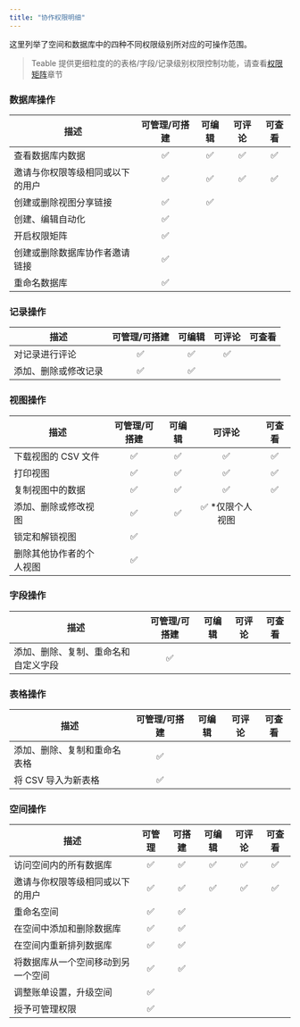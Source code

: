 ```yaml
---
title: "协作权限明细"
---
```





这里列举了空间和数据库中的四种不同权限级别所对应的可操作范围。

> Teable 提供更细粒度的的表格/字段/记录级别权限控制功能，请查看[权限矩阵](/ji-ben-gong-neng/quan-xian-guan-li)章节

### 数据库操作

| 描述                    | 可管理/可搭建 | 可编辑 | 可评论 | 可查看 |
| --------------------- | :-----: | :-: | :-: | :-: |
| 查看数据库内数据 |    ✅    |  ✅  |  ✅  |  ✅  |
| 邀请与你权限等级相同或以下的用户      |    ✅    |  ✅  |  ✅  |  ✅  |
| 创建或删除视图分享链接           |    ✅    |  ✅  |     |     |
| 创建、编辑自动化              |    ✅    |     |     |     |
| 开启权限矩阵                |    ✅    |     |     |     |
| 创建或删除数据库协作者邀请链接       |    ✅    |     |     |     |
| 重命名数据库                |    ✅    |     |     |     |

### 记录操作

| 描述         | 可管理/可搭建 | 可编辑 | 可评论 | 可查看 |
| ---------- | :-----: | :-: | :-: | :-: |
| 对记录进行评论    |    ✅    |  ✅  |  ✅  |     |
| 添加、删除或修改记录 |    ✅    |  ✅  |     |     |

### 视图操作

| 描述           | 可管理/可搭建 | 可编辑 |     可评论    | 可查看 |
| ------------ | :-----: | :-: | :--------: | :-: |
| 下载视图的 CSV 文件 |    ✅    |  ✅  |      ✅     |  ✅  |
| 打印视图         |    ✅    |  ✅  |      ✅     |  ✅  |
| 复制视图中的数据     |    ✅    |  ✅  |      ✅     |  ✅  |
| 添加、删除或修改视图   |    ✅    |  ✅  | ✅ \*仅限个人视图 |     |
| 锁定和解锁视图      |    ✅    |     |            |     |
| 删除其他协作者的个人视图 |    ✅    |     |            |     |

### 字段操作

| 描述                 | 可管理/可搭建 | 可编辑 | 可评论 | 可查看 |
| ------------------ | :-----: | :-: | :-: | :-: |
| 添加、删除、复制、重命名和自定义字段 |    ✅    |     |     |     |

### 表格操作

| 描述             | 可管理/可搭建 | 可编辑 | 可评论 | 可查看 |
| -------------- | :-----: | :-: | :-: | :-: |
| 添加、删除、复制和重命名表格 |    ✅    |     |     |     |
| 将 CSV 导入为新表格   |    ✅    |     |     |     |

### 空间操作

| 描述                     | 可管理 | 可搭建 | 可编辑 | 可评论 | 可查看 |
| ---------------------- | :-: | :-: | :-: | :-: | :-: |
| 访问空间内的所有数据库 |  ✅  |  ✅  |  ✅  |  ✅  |  ✅  |
| 邀请与你权限等级相同或以下的用户       |  ✅  |  ✅  |  ✅  |  ✅  |  ✅  |
| 重命名空间                  |  ✅  |  ✅  |     |     |     |
| 在空间中添加和删除数据库           |  ✅  |  ✅  |     |     |     |
| 在空间内重新排列数据库            |  ✅  |  ✅  |     |     |     |
| 将数据库从一个空间移动到另一个空间      |  ✅  |  ✅  |     |     |     |
| 调整账单设置，升级空间            |  ✅  |     |     |     |     |
| 授予可管理权限                |  ✅  |     |     |     |     |